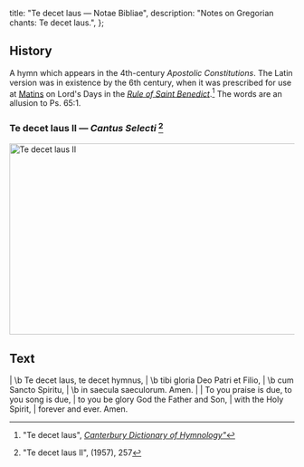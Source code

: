   title: "Te decet laus — Notae Bibliae",
  description: "Notes on Gregorian chants: Te decet laus.",
};

<Initial text="Te decet laus" />

## History

A hymn which appears in the 4th-century *Apostolic Constitutions*. The Latin version was in existence by the 6th century, when it was prescribed for use at [Matins](/glossary/liturgical-terms#matins) on Lord's Days in the [*Rule of Saint Benedict*](/people/saints/medieval/benedict-of-nursia).[^1]  The words are an allusion to Ps. 65:1.

### Te decet laus II  — *Cantus Selecti* [^2]

<Image
  src="/chants/te-decet-laus-ii.svg"
  alt="Te decet laus II"
  width="600"
  height="338"
/>

## Text

<Poetry>
|  \b Te decet laus, te decet hymnus,
|  \b tibi gloria Deo Patri et Filio,
|  \b cum Sancto Spiritu,
|  \b in saecula saeculorum. Amen.
|
|  To you praise is due, to you song is due,
|  to you be glory God the Father and Son,
|  with the Holy Spirit,
|  forever and ever. Amen.
</Poetry>

[^1]: "Te decet laus", [*Canterbury Dictionary of Hymnology"*](https://hymnology.hymnsam.co.uk/t/te-decet-laus)
[^2]: "Te decet laus II", *<Definition lang="latin" anchor="cantus-selecti" text="Cantus Selecti" />* (1957), 257
